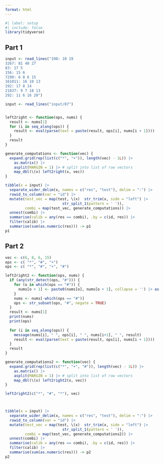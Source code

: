 ```yaml
---
format: html
---
```


```r
#| label: setup
#| include: false
library(tidyverse)
```


## Part 1

```r
input <- read_lines("190: 10 19
3267: 81 40 27
83: 17 5
156: 15 6
7290: 6 8 6 15
161011: 16 10 13
192: 17 8 14
21037: 9 7 18 13
292: 11 6 16 20")

input <- read_lines("input/07")


left2right <- function(ops, nums) {
  result <- nums[1]
  for (i in seq_along(ops)) {
    result <- eval(parse(text = paste(result, ops[i], nums[i + 1])))
  }
  result
}

generate_computations <- function(vec) {
  expand.grid(rep(list(c("*", "+")), length(vec) - 1L)) |> 
    as.matrix() |> 
    asplit(MARGIN = 1) |> # split into list of row vectors
    map_dbl(\(x) left2right(x, vec))
}

tibble(x = input) |> 
  separate_wider_delim(x, names = c("res", "test"), delim = ":") |> 
  rowid_to_column(var = "id") |> 
  mutate(test_vec = map(test, \(x)  str_trim(x, side = "left") |> 
                          str_split_1(pattern = ' ')),
         combi = map(test_vec, generate_computations)) |> 
  unnest(combi) |> 
  summarise(calib = any(res == combi), .by = c(id, res)) |> 
  filter(calib) |> 
  summarise(sum(as.numeric(res))) -> p1
p1

```

## Part 2

```r
vec <- c(6, 8, 6, 15)
ops <- c( "*", "#", "+")
ops <- c( "*", "#", "+", "#")

left2right2 <- function(ops, nums) {
  if (any(str_detect(ops, "#"))) {
    for (o in which(ops == "#")) {
      nums[o + 1] <- paste0(nums[o], nums[o + 1], collapse = '') |> as.numeric()
    }
    nums <- nums[-which(ops == "#")]
    ops <- str_subset(ops, "#", negate = TRUE)
  }
  result <- nums[1]
  print(nums)
  print(ops)
  
  for (i in seq_along(ops)) {
    message(nums[i], " ", ops[i], " ", nums[i+1], " ", result)
    result <- eval(parse(text = paste(result, ops[i], nums[i + 1])))
  }
  result
}

generate_computations2 <- function(vec) {
  expand.grid(rep(list(c("*", "+", "#")), length(vec) - 1L)) |> 
    as.matrix() |> 
    asplit(MARGIN = 1) |> # split into list of row vectors
    map_dbl(\(x) left2right2(x, vec))
}

left2right2(c("*", "#", "*"), vec)



tibble(x = input) |> 
  separate_wider_delim(x, names = c("res", "test"), delim = ":") |> 
  rowid_to_column(var = "id") |> 
  mutate(test_vec = map(test, \(x)  str_trim(x, side = "left") |> 
                          str_split_1(pattern = ' ')),
         combi = map(test_vec, generate_computations2)) |> 
  unnest(combi) |> 
  summarise(calib = any(res == combi), .by = c(id, res)) |> 
  filter(calib) |> 
  summarise(sum(as.numeric(res))) -> p2
p2
```


